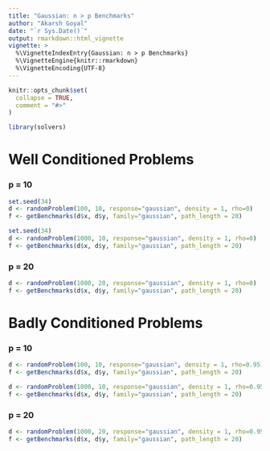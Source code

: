 ```yaml
---
title: "Gaussian: n > p Benchmarks"
author: "Akarsh Goyal"
date: "`r Sys.Date()`"
output: rmarkdown::html_vignette
vignette: >
  %\VignetteIndexEntry{Gaussian: n > p Benchmarks}
  %\VignetteEngine{knitr::rmarkdown}
  %\VignetteEncoding{UTF-8}
---
```


```r
knitr::opts_chunk$set(
  collapse = TRUE,
  comment = "#>"
)
```

```r
library(solvers)
```

# Well Conditioned Problems
### p = 10
```r
set.seed(34)
d <- randomProblem(100, 10, response="gaussian", density = 1, rho=0)
f <- getBenchmarks(d$x, d$y, family="gaussian", path_length = 20)
```

```r
set.seed(34)
d <- randomProblem(1000, 10, response="gaussian", density = 1, rho=0)
f <- getBenchmarks(d$x, d$y, family="gaussian", path_length = 20)
```

### p = 20
```r
d <- randomProblem(1000, 20, response="gaussian", density = 1, rho=0)
f <- getBenchmarks(d$x, d$y, family="gaussian", path_length = 20)
```

# Badly Conditioned Problems
### p = 10
```r
d <- randomProblem(100, 10, response="gaussian", density = 1, rho=0.95)
f <- getBenchmarks(d$x, d$y, family="gaussian", path_length = 20)
```

```r
d <- randomProblem(1000, 10, response="gaussian", density = 1, rho=0.95)
f <- getBenchmarks(d$x, d$y, family="gaussian", path_length = 20)
```

### p = 20
```r
d <- randomProblem(1000, 20, response="gaussian", density = 1, rho=0.95)
f <- getBenchmarks(d$x, d$y, family="gaussian", path_length = 20)
```

